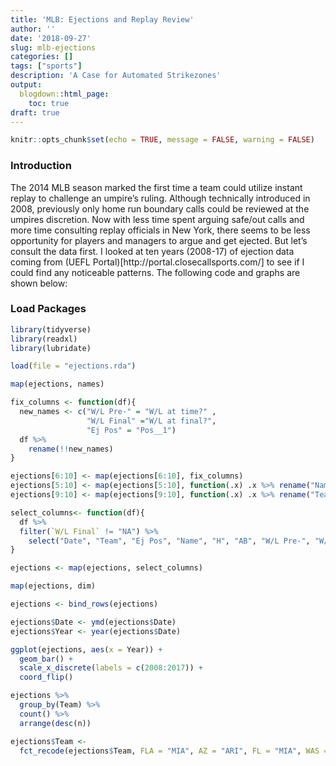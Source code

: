 ```yaml
---
title: 'MLB: Ejections and Replay Review'
author: ''
date: '2018-09-27'
slug: mlb-ejections
categories: []
tags: ["sports"]
description: 'A Case for Automated Strikezones'
output:
  blogdown::html_page:
    toc: true
draft: true
---
```


```r
knitr::opts_chunk$set(echo = TRUE, message = FALSE, warning = FALSE)
```

### Introduction

The 2014 MLB season marked the first time a team could utilize instant replay to challenge an umpire's ruling.  Although technically introduced in 2008, previously only home run boundary calls could be reviewed at the umpires discretion.  Now with less time spent arguing safe/out calls and more time consulting replay officials in New York, there seems to be less opportunity for players and managers to argue and get ejected.  But let's consult the data first.  I looked at ten years (2008-17) of ejection data coming from (UEFL Portal)[http://portal.closecallsports.com/] to see if I could find any noticeable patterns.  The following code and graphs are shown below:

### Load Packages
```r
library(tidyverse)
library(readxl)
library(lubridate)
```

```r
load(file = "ejections.rda")
```

```r
map(ejections, names)

fix_columns <- function(df){
  new_names <- c("W/L Pre-" = "W/L at time?" , 
                 "W/L Final" ="W/L at final?",
                 "Ej Pos" = "Pos__1")
  df %>%
    rename(!!new_names)
}

ejections[6:10] <- map(ejections[6:10], fix_columns)
ejections[5:10] <- map(ejections[5:10], function(.x) .x %>% rename("Name" = "Ejected Name") %>% rename("Reason" = "Eject Reason"))
ejections[9:10] <- map(ejections[9:10], function(.x) .x %>% rename("Team" = "Ej Team"))

select_columns<- function(df){
  df %>%
  filter(`W/L Final` != "NA") %>%
    select("Date", "Team", "Ej Pos", "Name", "H", "AB", "W/L Pre-", "W/L Final", "RS", "RA", "AB", "Inn", "Reason", "Play Result")
}

ejections <- map(ejections, select_columns)

map(ejections, dim)

ejections <- bind_rows(ejections)

ejections$Date <- ymd(ejections$Date)
ejections$Year <- year(ejections$Date)

ggplot(ejections, aes(x = Year)) +
  geom_bar() +
  scale_x_discrete(labels = c(2008:2017)) +
  coord_flip()

ejections %>%
  group_by(Team) %>%
  count() %>%
  arrange(desc(n))

ejections$Team <-
  fct_recode(ejections$Team, FLA = "MIA", AZ = "ARI", FL = "MIA", WAS = "WSH")
```